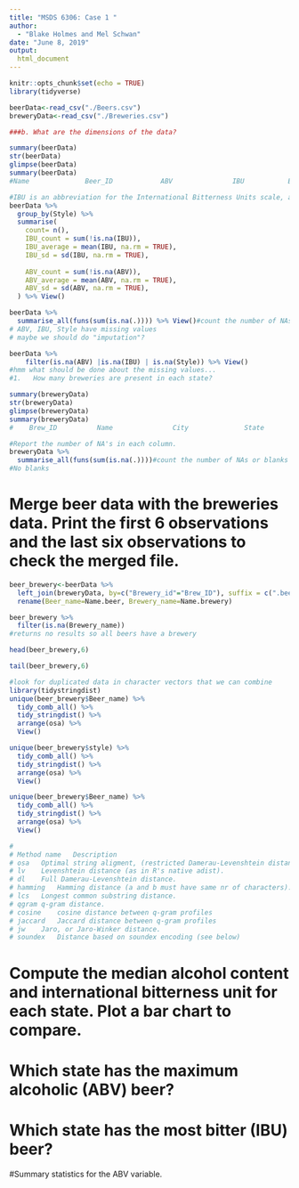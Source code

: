 ```yaml
---
title: "MSDS 6306: Case 1 "
author:
  - "Blake Holmes and Mel Schwan"
date: "June 8, 2019"
output: 
  html_document
---
```

```r
knitr::opts_chunk$set(echo = TRUE)
library(tidyverse)
```

```r
beerData<-read_csv("./Beers.csv")
breweryData<-read_csv("./Breweries.csv")
```

```r
###b. What are the dimensions of the data?

summary(beerData)
str(beerData)
glimpse(beerData)
summary(beerData)
#Name              Beer_ID            ABV               IBU           Brewery_id       Style               Ounces 

#IBU is an abbreviation for the International Bitterness Units scale, a gauge of beer's bitterness. 
beerData %>%
  group_by(Style) %>%
  summarise(
    count= n(),
    IBU_count = sum(!is.na(IBU)),
    IBU_average = mean(IBU, na.rm = TRUE),
    IBU_sd = sd(IBU, na.rm = TRUE),
    
    ABV_count = sum(!is.na(ABV)),
    ABV_average = mean(ABV, na.rm = TRUE),
    ABV_sd = sd(ABV, na.rm = TRUE),
  ) %>% View()

beerData %>% 
  summarise_all(funs(sum(is.na(.)))) %>% View()#count the number of NAs or blanks 
# ABV, IBU, Style have missing values 
# maybe we should do "imputation"? 

beerData %>% 
    filter(is.na(ABV) |is.na(IBU) | is.na(Style)) %>% View()
#hmm what should be done about the missing values...
#1.   How many breweries are present in each state?

summary(breweryData)
str(breweryData)
glimpse(breweryData)
summary(breweryData)
#    Brew_ID          Name               City              State          

#Report the number of NA's in each column.
breweryData %>% 
  summarise_all(funs(sum(is.na(.))))#count the number of NAs or blanks
#No blanks 

```
# Merge beer data with the breweries data. Print the first 6 observations and the last six observations to check the merged file.

```r

beer_brewery<-beerData %>%
  left_join(breweryData, by=c("Brewery_id"="Brew_ID"), suffix = c(".beer", ".brewery")) %>% 
  rename(Beer_name=Name.beer, Brewery_name=Name.brewery)

beer_brewery %>% 
  filter(is.na(Brewery_name)) 
#returns no results so all beers have a brewery

head(beer_brewery,6)

tail(beer_brewery,6)

#look for duplicated data in character vectors that we can combine 
library(tidystringdist)
unique(beer_brewery$Beer_name) %>% 
  tidy_comb_all() %>% 
  tidy_stringdist() %>% 
  arrange(osa) %>% 
  View()

unique(beer_brewery$style) %>% 
  tidy_comb_all() %>% 
  tidy_stringdist() %>% 
  arrange(osa) %>% 
  View()

unique(beer_brewery$Beer_name) %>% 
  tidy_comb_all() %>% 
  tidy_stringdist() %>% 
  arrange(osa) %>% 
  View()

# 
# Method name	Description
# osa	Optimal string aligment, (restricted Damerau-Levenshtein distance).
# lv	Levenshtein distance (as in R's native adist).
# dl	Full Damerau-Levenshtein distance.
# hamming	Hamming distance (a and b must have same nr of characters).
# lcs	Longest common substring distance.
# qgram	q-gram distance.
# cosine	cosine distance between q-gram profiles
# jaccard	Jaccard distance between q-gram profiles
# jw	Jaro, or Jaro-Winker distance.
# soundex	Distance based on soundex encoding (see below)

```

# Compute the median alcohol content and international bitterness unit for each state. Plot a bar chart to compare.



# Which state has the maximum alcoholic (ABV) beer? 


# Which state has the most bitter (IBU) beer?


#Summary statistics for the ABV variable.


